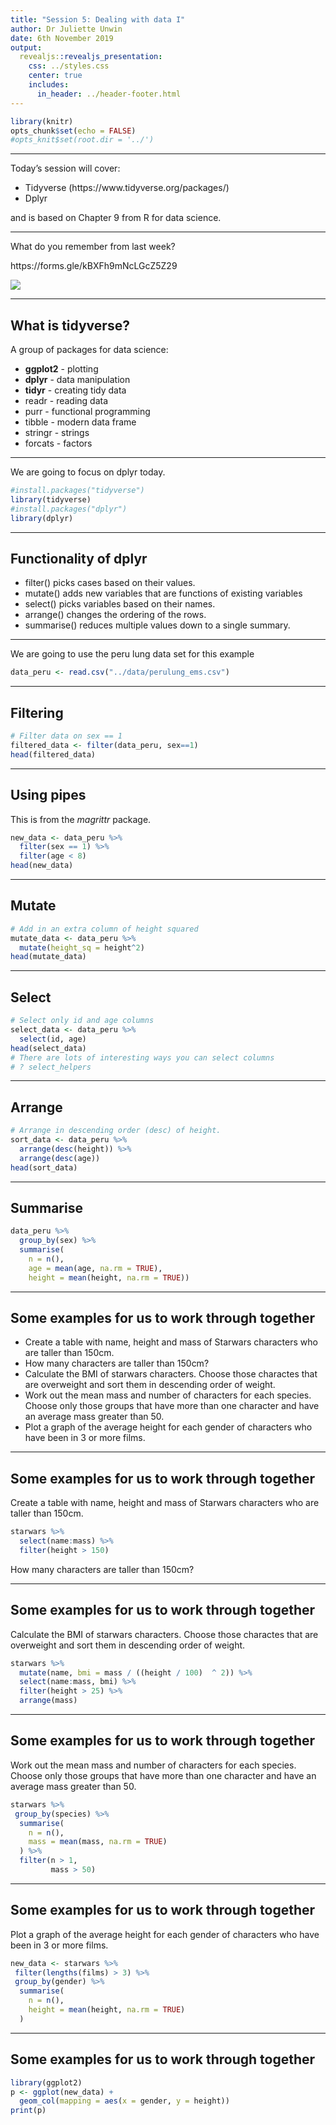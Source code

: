 ```yaml
---
title: "Session 5: Dealing with data I"
author: Dr Juliette Unwin
date: 6th November 2019
output: 
  revealjs::revealjs_presentation:
    css: ../styles.css
    center: true
    includes:
      in_header: ../header-footer.html
---
```


```r
library(knitr)
opts_chunk$set(echo = FALSE)
#opts_knit$set(root.dir = '../')
```

***
Today's session will cover:

* Tidyverse (https://www.tidyverse.org/packages/)
* Dplyr

and is based on Chapter 9 from R for data science.

***

What do you remember from last week? 

https://forms.gle/kBXFh9mNcLGcZ5Z29

<img class="plain"  text-align:middle  src="../images/weekfive.png">

***
## What is tidyverse?

A group of packages for data science:

* __ggplot2__ - plotting
* __dplyr__ - data manipulation
* __tidyr__ - creating tidy data
* readr - reading data
* purr - functional programming
* tibble - modern data frame
* stringr - strings
* forcats - factors

***
We are going to focus on dplyr today.
```r
#install.packages("tidyverse")
library(tidyverse)
#install.packages("dplyr")
library(dplyr)
```
***
## Functionality of dplyr
* filter() picks cases based on their values.
* mutate() adds new variables that are functions of existing variables
* select() picks variables based on their names.
* arrange() changes the ordering of the rows.
* summarise() reduces multiple values down to a single summary.


***
We are going to use the peru lung data set for this example
```r
data_peru <- read.csv("../data/perulung_ems.csv")
```


***
## Filtering
```r
# Filter data on sex == 1
filtered_data <- filter(data_peru, sex==1)
head(filtered_data)

```

***
## Using pipes
This is from the _magrittr_ package.
```r
new_data <- data_peru %>% 
  filter(sex == 1) %>%
  filter(age < 8)
head(new_data)
```

*** 
## Mutate
```r
# Add in an extra column of height squared
mutate_data <- data_peru %>%
  mutate(height_sq = height^2)
head(mutate_data)
```

***
## Select
```r
# Select only id and age columns
select_data <- data_peru %>%
  select(id, age)
head(select_data)
# There are lots of interesting ways you can select columns
# ? select_helpers
```

***
## Arrange
```r
# Arrange in descending order (desc) of height.
sort_data <- data_peru %>%
  arrange(desc(height)) %>%
  arrange(desc(age))
head(sort_data)
```

***
## Summarise
```r
data_peru %>%
  group_by(sex) %>%
  summarise(
    n = n(),
    age = mean(age, na.rm = TRUE),
    height = mean(height, na.rm = TRUE))
```

***
## Some examples for us to work through together

* Create a table with name, height and mass of Starwars characters who are taller than 150cm.
* How many characters are taller than 150cm?
* Calculate the BMI of starwars characters.  Choose those charactes that are overweight and sort them in descending order of weight.
* Work out the mean mass and number of characters for each species.
Choose only those groups that have more than one character and have an average mass 
greater than 50.
* Plot a graph of the average height for each gender of characters who have been in 3 or more films.

***
## Some examples for us to work through together

Create a table with name, height and mass of Starwars characters who are taller than 150cm.
```r
starwars %>% 
  select(name:mass) %>%
  filter(height > 150)
```
How many characters are taller than 150cm?


***
## Some examples for us to work through together
Calculate the BMI of starwars characters.  Choose those charactes that are overweight and sort them in descending order of weight.
```r
starwars %>% 
  mutate(name, bmi = mass / ((height / 100)  ^ 2)) %>%
  select(name:mass, bmi) %>%
  filter(height > 25) %>%
  arrange(mass)
```


***
## Some examples for us to work through together
Work out the mean mass and number of characters for each species.
Choose only those groups that have more than one character and have an average mass 
greater than 50.
```r
starwars %>%  
 group_by(species) %>%
  summarise(
    n = n(),
    mass = mean(mass, na.rm = TRUE)
  ) %>%
  filter(n > 1,
         mass > 50)
```

***
## Some examples for us to work through together
Plot a graph of the average height for each gender of characters who have been in 3 or more films.
```r
new_data <- starwars %>%  
 filter(lengths(films) > 3) %>%
 group_by(gender) %>%
  summarise(
    n = n(),
    height = mean(height, na.rm = TRUE)
  ) 
```

***
## Some examples for us to work through together
```r
library(ggplot2)
p <- ggplot(new_data) +
  geom_col(mapping = aes(x = gender, y = height))
print(p)
```